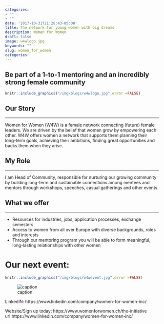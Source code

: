```yaml
---
categories:
- ""
- ""
date: '2017-10-31T21:28:43-05:00'
title: The network for young women with big dreams
description: Women for Women
draft: false
image: w4wlogo.jpg
keywords: ""
slug: women_for_women
categories:
---
```

## Be part of a 1-to-1 mentoring and an incredibly strong female community
```r
knitr::include_graphics("/img/blogs/w4wlogo.jpg",error =FALSE)

```
## Our Story
***

Women for Women (W4W) is a female network connecting (future) female leaders. We are driven by the belief that women grow by empowering each other. W4W offers women a network that supports them planning their long-term goals, achieving their ambitions, finding great opportunities and backs them when they arise.


## My Role
***

I am Head of Community, responsible for nurturing our growing community by building long-term and sustainable connections among mentees and mentors through workshops, speeches, casual gatherings and other events.


## What we offer
***

- Resources for industries, jobs, application processes, exchange semesters
- Access to women from all over Europe with diverse backgrounds, roles and interests
- Through our mentoring program you will be able to form meaningful, long-lasting relationships with other women

# Our next event:
```r
knitr::include_graphics("/img/blogs/w4wevent.jpg",error =FALSE)
```


![caption](C:/Users/xenia/OneDrive/Desktop/my_beautiful_webiste/static/img/blogs/w4w2.jpg)




LinkedIN: https://www.linkedin.com/company/women-for-women-inc/

Website/Sign up today: https://www.womenforwomen.ch/the-initiative
url:https://www.linkedin.com/company/women-for-women-inc/









